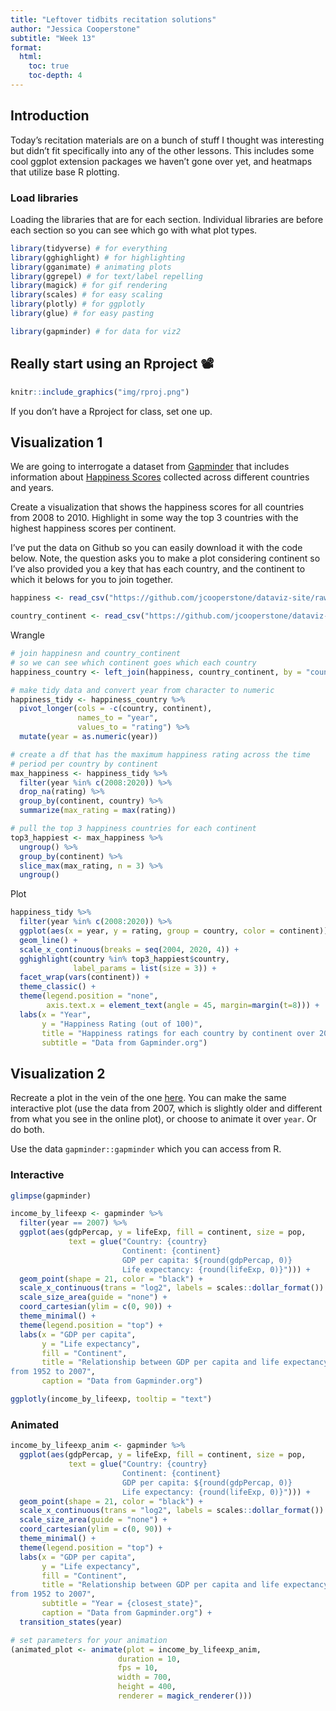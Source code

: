```yaml
---
title: "Leftover tidbits recitation solutions"
author: "Jessica Cooperstone"
subtitle: "Week 13"
format:
  html:
    toc: true
    toc-depth: 4
---
```


## Introduction

Today's recitation materials are on a bunch of stuff I thought was interesting but didn't fit specifically into any of the other lessons. This includes some cool ggplot extension packages we haven't gone over yet, and heatmaps that utilize base R plotting.

### Load libraries
Loading the libraries that are for each section. Individual libraries are before each section so you can see which go with what plot types.
```r
library(tidyverse) # for everything
library(gghighlight) # for highlighting
library(gganimate) # animating plots
library(ggrepel) # for text/label repelling
library(magick) # for gif rendering
library(scales) # for easy scaling
library(plotly) # for ggplotly
library(glue) # for easy pasting

library(gapminder) # for data for viz2
```


## Really start using an Rproject 📽️

```r
knitr::include_graphics("img/rproj.png")
```

If you don't have a Rproject for class, set one up.

## Visualization 1
We are going to interrogate a  dataset from [Gapminder](https://www.gapminder.org/) that includes information about [Happiness Scores](http://gapm.io/dhapiscore_whr) collected across different countries and years. 

Create a visualization that shows the happiness scores for all countries from 2008 to 2010. Highlight in some way the top 3 countries with the highest happiness scores per continent.

I've put the data on Github so you can easily download it with the code below. Note, the question asks you to make a plot considering continent so I've also provided you a key that has each country, and the continent to which it belows for you to join together.

```r
happiness <- read_csv("https://github.com/jcooperstone/dataviz-site/raw/master/4_12_leftovers/data/hapiscore_whr.csv")

country_continent <- read_csv("https://github.com/jcooperstone/dataviz-site/raw/master/4_12_leftovers/data/country_continent.csv")
```

Wrangle
```r
# join happinesn and country_continent 
# so we can see which continent goes which each country 
happiness_country <- left_join(happiness, country_continent, by = "country")

# make tidy data and convert year from character to numeric
happiness_tidy <- happiness_country %>%
  pivot_longer(cols = -c(country, continent),
               names_to = "year",
               values_to = "rating") %>%
  mutate(year = as.numeric(year))

# create a df that has the maximum happiness rating across the time 
# period per country by continent
max_happiness <- happiness_tidy %>%
  filter(year %in% c(2008:2020)) %>%
  drop_na(rating) %>%
  group_by(continent, country) %>%
  summarize(max_rating = max(rating)) 

# pull the top 3 happiness countries for each continent
top3_happiest <- max_happiness %>%
  ungroup() %>%
  group_by(continent) %>%
  slice_max(max_rating, n = 3) %>%
  ungroup()
```

Plot
```r
happiness_tidy %>%
  filter(year %in% c(2008:2020)) %>%
  ggplot(aes(x = year, y = rating, group = country, color = continent)) +
  geom_line() +
  scale_x_continuous(breaks = seq(2004, 2020, 4)) +
  gghighlight(country %in% top3_happiest$country,
              label_params = list(size = 3)) +
  facet_wrap(vars(continent)) +
  theme_classic() +
  theme(legend.position = "none",
        axis.text.x = element_text(angle = 45, margin=margin(t=8))) +
  labs(x = "Year",
       y = "Happiness Rating (out of 100)",
       title = "Happiness ratings for each country by continent over 2008 to 2020",
       subtitle = "Data from Gapminder.org")
```

## Visualization 2
Recreate a plot in the vein of the one [here](https://www.gapminder.org/tools/#$chart-type=bubbles&url=v1). You can make the same interactive plot (use the data from 2007, which is slightly older and different from what you see in the online plot), or choose to animate it over `year`. Or do both.

Use the data `gapminder::gapminder` which you can access from R.

### Interactive
```r
glimpse(gapminder)

income_by_lifeexp <- gapminder %>%
  filter(year == 2007) %>%
  ggplot(aes(gdpPercap, y = lifeExp, fill = continent, size = pop,
             text = glue("Country: {country}
                         Continent: {continent}
                         GDP per capita: ${round(gdpPercap, 0)}
                         Life expectancy: {round(lifeExp, 0)}"))) +
  geom_point(shape = 21, color = "black") +
  scale_x_continuous(trans = "log2", labels = scales::dollar_format()) +
  scale_size_area(guide = "none") +
  coord_cartesian(ylim = c(0, 90)) +
  theme_minimal() +
  theme(legend.position = "top") +
  labs(x = "GDP per capita",
       y = "Life expectancy",
       fill = "Continent",
       title = "Relationship between GDP per capita and life expectancy 
from 1952 to 2007",
       caption = "Data from Gapminder.org")

ggplotly(income_by_lifeexp, tooltip = "text")
```

### Animated
```r
income_by_lifeexp_anim <- gapminder %>%
  ggplot(aes(gdpPercap, y = lifeExp, fill = continent, size = pop,
             text = glue("Country: {country}
                         Continent: {continent}
                         GDP per capita: ${round(gdpPercap, 0)}
                         Life expectancy: {round(lifeExp, 0)}"))) +
  geom_point(shape = 21, color = "black") +
  scale_x_continuous(trans = "log2", labels = scales::dollar_format()) +
  scale_size_area(guide = "none") +
  coord_cartesian(ylim = c(0, 90)) +
  theme_minimal() +
  theme(legend.position = "top") +
  labs(x = "GDP per capita",
       y = "Life expectancy",
       fill = "Continent",
       title = "Relationship between GDP per capita and life expectancy 
from 1952 to 2007",
       subtitle = "Year = {closest_state}",
       caption = "Data from Gapminder.org") +
  transition_states(year)

# set parameters for your animation
(animated_plot <- animate(plot = income_by_lifeexp_anim, 
                        duration = 10, 
                        fps = 10, 
                        width = 700, 
                        height = 400,
                        renderer = magick_renderer()))
```


